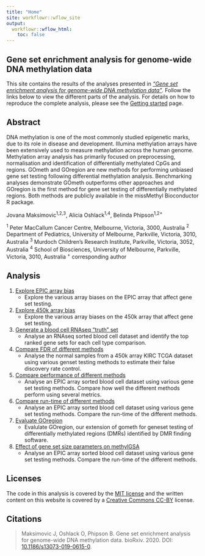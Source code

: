 ```yaml
---
title: "Home"
site: workflowr::wflow_site
output:
  workflowr::wflow_html:
    toc: false
---
```


Gene set enrichment analysis for genome-wide DNA methylation data
-----------------------------------------------------------------
This site contains the results of the analyses presented in 
[*“Gene set enrichment analysis for genome-wide DNA methylation data”*](https://www.biorxiv.org/content/10.1101/2020.08.24.265702v1). 
Follow the links below to view the different parts of the analysis. For details
on how to reproduce the complete analysis, please see the 
[Getting started](gettingStarted.html) page.


Abstract
--------
DNA methylation is one of the most commonly studied epigenetic marks, due to its role in disease and development. Illumina methylation arrays have been extensively used to measure methylation across the human genome. Methylation array analysis has primarily focused on preprocessing, normalisation and identification of differentially methylated CpGs and regions. GOmeth and GOregion are new methods for performing unbiased gene set testing following differential methylation analysis. Benchmarking analyses demonstrate GOmeth outperforms other approaches and GOregion is the first method for gene set testing of differentially methylated regions. Both methods are publicly available in the missMethyl Bioconductor R package.

Jovana Maksimovic^1,2,3^, Alicia Oshlack^1,4^, Belinda Phipson^1,2+^

^1^ Peter MacCallum Cancer Centre, Melbourne, Victoria, 3000, Australia
^2^ Department of Pediatrics, University of Melbourne, Parkville, Victoria, 
    3010, Australia
^3^ Murdoch Children’s Research Institute, Parkville, Victoria, 3052, Australia
^4^ School of Biosciences, University of Melbourne, Parkville, Victoria, 3010, 
    Australia
^+^ corresponding author
 
Analysis
--------
1. [Explore EPIC array bias](01_exploreArrayBiasEPIC.html)
    * Explore the various array biases on the EPIC array that affect gene set testing.
      
2. [Explore 450k array bias](02_exploreArrayBias450.html)
    * Explore the various array biases on the 450k array that affect gene set testing.

3. [Generate a blood cell RNAseq "truth" set](03_expressionGenesets.html)
    * Analyse an RNAseq sorted blood cell dataset and identify the top ranked 
      gene sets for each cell type comparison.
      
4. [Compare FDR of different methods](04_fdrAnalysis.html)
    * Analyse the normal samples from a 450k array KIRC TCGA dataset using 
      various genset testing methods to estimate their false discovery rate control.
      
5. [Compare performance of different methods](05_exploreData.html)
    * Analyse an EPIC array sorted blood cell dataset using various gene set 
      testing methods. Compare how well the different methods perform using several 
      metrics.

6. [Compare run-time of different methods](06_runTimeComparison.html)
    * Analyse an EPIC array sorted blood cell dataset using various gene set 
      testing methods. Compare the run-time of the different methods.
      
7. [Evaluate GOregion](07_regionAnalysis.html)
    * Evalulate GOregion, our extension of gometh for geneset testing of 
      differentially methylated regions (DMRs) identified by DMR finding software.

8. [Effect of gene set size parameters on methylGSA](methylGSAParamSweep.html)
    * Analyse an EPIC array sorted blood cell dataset using various gene set 
      testing methods. Compare the run-time of the different methods.
      

Licenses
--------
The code in this analysis is covered by the [MIT license][mit] and the written
content on this website is covered by a [Creative Commons CC-BY][cc] license.


Citations
---------
> Maksimovic J, Oshlack O, Phipson B. Gene set enrichment analysis for 
> genome-wide DNA methylation data. bioRxiv. 2020. 
> DOI: [10.1186/s13073-019-0615-0][pp].

[mit]: https://choosealicense.com/licenses/mit/ "MIT License"
[cc]: https://creativecommons.org/licenses/by/4.0/ "CC-BY License"
[pp]: https://www.biorxiv.org/content/10.1101/2020.08.24.265702v1 "Pre-print"
